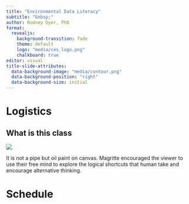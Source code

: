 ```yaml
---
title: "Environmental Data Literacy"
subtitle: "&nbsp;"
author: Rodney Dyer, PhD
format: 
  revealjs:
    background-transition: fade
    theme: default
    logo: "media/ces_logo.png"
    chalkboard: true
editor: visual
title-slide-attributes: 
  data-background-image: "media/contour.png"
  data-background-position: "right"
  data-background-size: initial
---
```



## {background-color="black" background-image="https://live.staticflickr.com/65535/51278950913_17e0f63c25_c_d.jpg" background-size="fill"}

# Logistics {background-color="black" background-image="media/contour.png" background-size="initial" background-position="right"}

## What is this class {auto-animate=true}

::: {layout="[[-1], [1], [-1]]"}
![](media/MagrittePipe.jpg){fig-align="center"}
:::

::: {.r-fit-text}
It is not a pipe but oil paint on canvas.  Magritte encouraged the viewer to use their free mind to explore the logical shortcuts that human take and encourage alternative thinking.
:::

# Schedule {background-color="black" background-image="media/contour.png" background-size="initial" background-position="right"}


